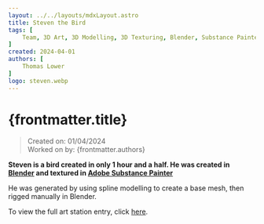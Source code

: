 ```yaml
---
layout: ../../layouts/mdxLayout.astro
title: Steven the Bird
tags: [
    Team, 3D Art, 3D Modelling, 3D Texturing, Blender, Substance Painter, Spline Modelling, Character, Personal Project
]
created: 2024-04-01
authors: [
    Thomas Lower
]
logo: steven.webp
---
```



# {frontmatter.title}
>Created on: 01/04/2024<br/>
>Worked on by: {frontmatter.authors}

**Steven is a bird created in only 1 hour and a half. He was created in [Blender](https://www.blender.org/) and textured in [Adobe Substance Painter](https://www.adobe.com/products/substance3d/apps/painter.html?sdid=JZBJVTGW&mv=search&mv2=paidsearch&gad_source=1&gclid=Cj0KCQjw3ZayBhDRARIsAPWzx8r_yq2Seq2_hHGmwy8_jZE7jfcrpixWIDVmN9RJXbS8_mlNUO3MlRoaAkoREALw_wcB)**

He was generated by using spline modelling to create a base mesh, then rigged manually in Blender.

To view the full art station entry, click [here](https://www.artstation.com/artwork/LRY21k).